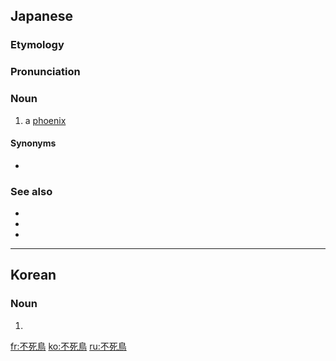 ==Japanese==
{{ja-kanjitab|ふ|し|ちょう|yomi=o}}

===Etymology===
{{com|ja|不死|鳥|tr1=fushi|t1=[[immortal]]; [[undying]]|tr2=chō|t2=[[bird]]}}

{{IPAchar|/husiteu/ → /husityoː/ [ɸuɕitɕoː]}}

===Pronunciation===
{{ja-pron|ふしちょう|acc=h|acc2=2|y=go|dev=1}}

===Noun===
{{ja-noun|ふしちょう|hhira=ふしてう}}

# a [[phoenix]] {{gl|mythological bird}}

====Synonyms====
* {{ja-r|フェニックス}}

===See also===
* {{ja-r|火の鳥|ひ の とり}}
* {{ja-r|鳳%凰|ほう%おう}}
* {{ja-r|朱%雀|^す%ざく}}

{{C|ja|Mythological creatures|Birds|sort=ふしちょう}}

----

==Korean==
{{ko-hanjatab}}

===Noun===
{{ko-noun|hangeul=불사조}}

# {{hanja form of|불사조|[[phoenix]]}}
[[fr:不死鳥]]
[[ko:不死鳥]]
[[ru:不死鳥]]